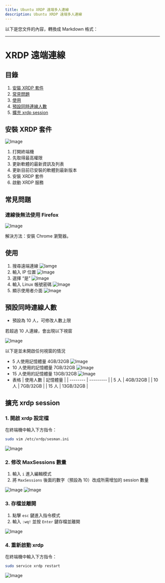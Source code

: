 ```yaml
---
title: Ubuntu XRDP 遠端多人連線
description: Ubuntu XRDP 遠端多人連線
---
```


以下是您文件的內容，轉換成 Markdown 格式：

---

# XRDP 遠端連線

## 目錄

1. [安裝 XRDP 套件](#安裝-xrdp-套件)
2. [常見問題](#常見問題)
3. [使用](#使用)
4. [預設同時連線人數](#預設同時連線人數)
5. [擴充 xrdp session](#擴充-xrdp-session)

## 安裝 XRDP 套件

![Image](../img/xrdp1.png)

1. 打開終端機
2. 先取得最高權限
3. 更新軟體的最新資訊及列表
4. 更新目前已安裝的軟體到最新版本
5. 安裝 XRDP 套件
6. 啟動 XRDP 服務

## 常見問題

### 連線後無法使用 Firefox

![Image](../img/xrdp2.png)

解決方法：安裝 Chrome 瀏覽器。

## 使用

1. 搜尋遠端連線
   ![Iamge](../img/xrdp3.png)
2. 輸入 IP 位置
   ![Image](../img/xrdp4.png)
3. 選擇 “是”
   ![Image](../img/xrdp5.png)
4. 輸入 Linux 帳號密碼
   ![Image](../img/xrdp6.png)
5. 顯示使用者介面
   ![Image](../img/xrdp7.png)

## 預設同時連線人數

- 預設為 10 人，可修改人數上限

<Callout type='error'>若超過 10 人連線，會出現以下視窗</Callout>

![Image](../img/xrdp8.png)

<Callout type='warn'>以下是並未開啟任何視窗的情況</Callout>

- 5 人使用記憶體量 4GB/32GB
  ![Image](../img/xrdp9.png)
- 10 人使用的記憶體量 7GB/32GB
  ![Image](../img/xrdp10.png)
- 15 人使用的記憶體量 13GB/32GB
  ![Image](../img/xrdp11.png)
- 表格
  | 使用人數 | 記憶體量 |
  | -------- | --------- |
  | 5 人 | 4GB/32GB |
  | 10 人 | 7GB/32GB |
  | 15 人 | 13GB/32GB |

## 擴充 xrdp session

### 1. 開啟 xrdp 設定檔

在終端機中輸入下方指令：

```bash
sudo vim /etc/xrdp/sesman.ini
```

![Image](../img/xrdp12.png)

### 2. 修改 MaxSessions 數量

1. 輸入 `i` 進入編輯模式
2. 將 `MaxSessions` 後面的數字（預設為 10）改成所需增加的 session 數量

![Image](../img/xrdp13.png)
![Image](../img/xrdp14.png)

### 3. 存檔並離開

1. 點擊 `esc` 鍵進入指令模式
2. 輸入 `:wq!` 並按 `Enter` 鍵存檔並離開

![Image](../img/xrdp15.png)

### 4. 重新啟動 xrdp

在終端機中輸入下方指令：

```bash
sudo service xrdp restart
```

![Image](../img/xrdp16.png)
